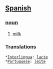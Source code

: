 == [[Spanish]] ==
=== [[noun]] ===
# [[milk]]

=== Translations ===
 *[[Interlingua]]: [[lacte]]
 *[[Portuguese]]: [[leite]]
